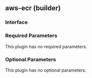 ## aws-ecr (builder)

### Interface

### Required Parameters

This plugin has no required parameters.

### Optional Parameters

This plugin has no optional parameters.
